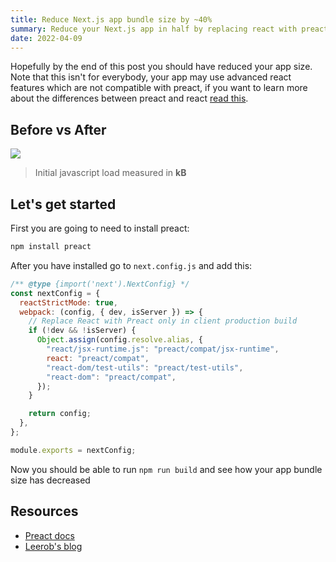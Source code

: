 ```yaml
---
title: Reduce Next.js app bundle size by ~40%
summary: Reduce your Next.js app in half by replacing react with preact on build time
date: 2022-04-09
---
```


Hopefully by the end of this post you should have reduced your app size. Note that this isn't for everybody, your app may use advanced react features which are not compatible with preact, if you want to learn more about the differences between preact and react [read this](https://preactjs.com/guide/v10/differences-to-react/).

## Before vs After

<Image
  height={200}
  width={820}
  src="/img/blog/reduce-nextjs-app-bundle-size/before-and-after.png"
/>

> Initial javascript load measured in **kB**

## Let's get started

First you are going to need to install preact:

```bash
npm install preact
```

After you have installed go to `next.config.js` and add this:

```js {4-16}:next.config.js
/** @type {import('next').NextConfig} */
const nextConfig = {
  reactStrictMode: true,
  webpack: (config, { dev, isServer }) => {
    // Replace React with Preact only in client production build
    if (!dev && !isServer) {
      Object.assign(config.resolve.alias, {
        "react/jsx-runtime.js": "preact/compat/jsx-runtime",
        react: "preact/compat",
        "react-dom/test-utils": "preact/test-utils",
        "react-dom": "preact/compat",
      });
    }

    return config;
  },
};

module.exports = nextConfig;
```

Now you should be able to run `npm run build` and see how your app bundle size has decreased

## Resources

- [Preact docs](https://preactjs.com/guide/v8/switching-to-preact/)
- [Leerob's blog](https://github.com/leerob/leerob.io/blob/main/next.config.js)
